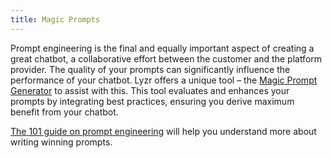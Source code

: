 ```yaml
---
title: Magic Prompts
---
```


Prompt engineering is the final and equally important aspect of creating a great chatbot, a collaborative effort between the customer and the platform provider. The quality of your prompts can significantly influence the performance of your chatbot. Lyzr offers a unique tool – the [Magic Prompt Generator](https://magicprompts.lyzr.ai/) to assist with this. This tool evaluates and enhances your prompts by integrating best practices, ensuring you derive maximum benefit from your chatbot.

<Info>[The 101 guide on prompt engineering](https://www.lyzr.ai/prompt-engineering-101-how-to-write-powerful-prompts/) will help you understand more about writing winning prompts.</Info>